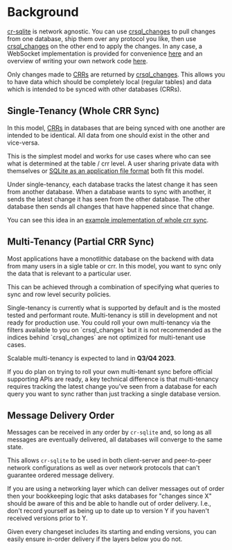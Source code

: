 
# Background

[cr-sqlite](/docs/cr-sqlite/intro) is network agnostic. You can use [crsql_changes](/docs/cr-sqlite/api-methods/crsql_changes) to pull changes from one database, ship them over any protocol you like, then use [crsql_changes](/docs/cr-sqlite/api-methods/crsql_changes) on the other end to apply the changes. In any case, a WebSocket implementation is provided for convenience [here](/js/networking) and an overview of writing your own network code [here](./whole-crr-sync).

Only changes made to [CRRs](/appendix/crr) are returned by [crsql_changes](/docs/cr-sqlite/api-methods/crsql_changes). This allows you to have data which should be completely local (regular tables) and data which is intended to be synced with other databases (CRRs).

## Single-Tenancy (Whole CRR Sync)

In this model, [CRRs](/appendix/crr) in databases that are being synced with one another are intended to be identical. All data from one should exist in the other and vice-versa.

This is the simplest model and works for use cases where who can see what is determined at the table / crr level. A user sharing private data with themselves or [SQLite as an application file format](https://www.sqlite.org/appfileformat.html) both fit this model.

Under single-tenancy, each database tracks the latest change it has seen from another database. When a database wants to sync with another, it sends the latest change it has seen from the other database. The other database then sends all changes that have happened since that change.

You can see this idea in an [example implementation of whole crr sync](./whole-crr-sync).

## Multi-Tenancy (Partial CRR Sync)

Most applications have a monotlithic database on the backend with data from many users in a sigle table or crr. In this model, you want to sync only the data that is relevant to a particular user.

This can be achieved through a combination of specifying what queries to sync and row level security policies.

<Callout type="info">
Single-tenancy is currently what is supported by default and is the mosted tested and performant route. Multi-tenancy is still in development and not ready for production use. You could roll your own multi-tenancy via the filters available to you on `crsql_changes` but it is not recommended as the indices behind `crsql_changes` are not optimized for multi-tenant use cases.

Scalable multi-tenancy is expected to land in **Q3/Q4 2023**.
</Callout>

If you do plan on trying to roll your own multi-tenant sync before official supporting APIs are ready, a key technical difference is that multi-tenancy requires tracking the latest change you've seen from a database for each query you want to sync rather than just tracking a single database version.

## Message Delivery Order

Messages can be received in any order by `cr-sqlite` and, so long as all messages are eventually delivered, all databases will converge to the same state.

This allows `cr-sqlite` to be used in both client-server and peer-to-peer network configurations as well as over network protocols that can't guarantee ordered message delivery.

If you are using a networking layer which can deliver messages out of order then your bookkeeping logic that asks databases for "changes since X" should be aware of this and be able to handle out of order delivery. I.e., don't record yourself as being up to date up to version Y if you haven't received versions prior to Y.

Given every changeset includes its starting and ending versions, you can easily ensure in-order delivery if the layers below you do not.

